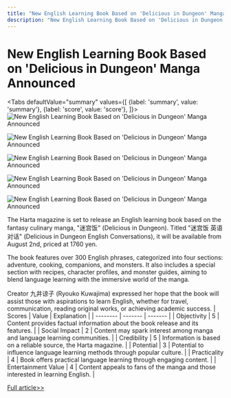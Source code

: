 ```yaml
---
title: "New English Learning Book Based on 'Delicious in Dungeon' Manga Announced"
description: "New English Learning Book Based on 'Delicious in Dungeon' Manga Announced"
---
```



# New English Learning Book Based on 'Delicious in Dungeon' Manga Announced


<Tabs
	defaultValue="summary"
	values={[
	{label: 'summary', value: 'summary'},
	{label: 'score', value: 'score'},
]}>
<TabItem value="summary">
<img
  src="https://image.informedainews.com/2024/06/06/Re-gyY-1717676099-0.jpg"
  alt="New English Learning Book Based on 'Delicious in Dungeon' Manga Announced"
/>

<img
  src="https://image.informedainews.com/2024/06/06/Re-lSQ-1717676099-1.jpg"
  alt="New English Learning Book Based on 'Delicious in Dungeon' Manga Announced"
/>

<img
  src="https://image.informedainews.com/2024/06/06/Re-Ror-1717676099-2.jpg"
  alt="New English Learning Book Based on 'Delicious in Dungeon' Manga Announced"
/>

<img
  src="https://image.informedainews.com/2024/06/06/Re-quo-1717676099-3.jpg"
  alt="New English Learning Book Based on 'Delicious in Dungeon' Manga Announced"
/>

<img
  src="https://image.informedainews.com/2024/06/06/Re-WVk-1717676099-4.jpg"
  alt="New English Learning Book Based on 'Delicious in Dungeon' Manga Announced"
/>



The Harta magazine is set to release an English learning book based on the fantasy culinary manga, "迷宫饭" (Delicious in Dungeon). Titled "迷宫饭 英语对话" (Delicious in Dungeon English Conversations), it will be available from August 2nd, priced at 1760 yen.

The book features over 300 English phrases, categorized into four sections: adventure, cooking, companions, and monsters. It also includes a special section with recipes, character profiles, and monster guides, aiming to blend language learning with the immersive world of the manga.

Creator 九井谅子 (Ryouko Kuwajima) expressed her hope that the book will assist those with aspirations to learn English, whether for travel, communication, reading original works, or achieving academic success.
</TabItem>
<TabItem value="score">
	| Scores     | Value   | Explanation |
	| -------- | ------- | ------- |
	| Objectivity  | 5    | Content provides factual information about the book release and its features.    |
	| Social Impact | 2     | Content may spark interest among manga and language learning communities.    |
	| Credibility    | 5    | Information is based on a reliable source, the Harta magazine.    |
	| Potential    | 3    | Potential to influence language learning methods through popular culture.    |
	| Practicality    | 4    | Book offers practical language learning through engaging content.    |
	| Entertainment Value    | 4    | Content appeals to fans of the manga and those interested in learning English.    |
</TabItem>
</Tabs>

[Full article>>](https://www.gcores.com/articles/183012)
